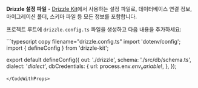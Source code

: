 

**Drizzle 설정 파일** - [Drizzle Kit](/docs/kit-overview)에서 사용하는 설정 파일로, 데이터베이스 연결 정보, 마이그레이션 폴더, 스키마 파일 등 모든 정보를 포함합니다.

프로젝트 루트에 `drizzle.config.ts` 파일을 생성하고 다음 내용을 추가하세요:

<CodeWithProps dialect={props.dialect} env_variable={props.env_variable}>
```typescript copy filename="drizzle.config.ts"
import 'dotenv/config';
import { defineConfig } from 'drizzle-kit';

export default defineConfig({
  out: './drizzle',
  schema: './src/db/schema.ts',
  dialect: '$dialect$',
  dbCredentials: {
    url: process.env.$env_variable$!,
  },
});
```
</CodeWithProps>



